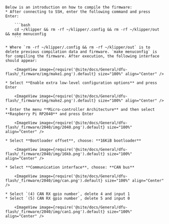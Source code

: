 

    Below is an introduction on how to compile the firmware:
    * After connecting to SSH, enter the following command and press Enter:

        ```bash
        cd ~/klipper && rm -rf ~/klipper/.config && rm -rf ~/klipper/out && make menuconfig
        ```

    * Where `rm -rf ~/klipper/.config && rm -rf ~/klipper/out` is to delete previous compilation data and firmware. `make menuconfig` is for compiling the firmware. After execution, the following interface should appear:

        <ImageView image={require('@site/docs/General/dfu-flash/_firmware/img/make1.png').default} size="100%" align="Center" />

    * Select **Enable extra low-level configuration options** and press Enter

        <ImageView image={require('@site/docs/General/dfu-flash/_firmware/img/make2.png').default} size="100%" align="Center" />

    * Enter the menu **Micro-controller Architecture** and then select **Raspberry Pi RP2040** and press Enter

        <ImageView image={require('@site/docs/General/dfu-flash/_firmware/2040/img/2040.png').default} size="100%" align="Center" />

    * Select **Bootloader offset**, choose: **16KiB bootloader**

        <ImageView image={require('@site/docs/General/dfu-flash/_firmware/2040/img/16kb.png').default} size="100%" align="Center" />

    * Select **Communication interface**, choose: **CAN bus**

        <ImageView image={require('@site/docs/General/dfu-flash/_firmware/2040/img/can.png').default} size="100%" align="Center" />

    * Select `(4) CAN RX gpio number`, delete 4 and input 1
    * Select `(5) CAN RX gpio number`, delete 5 and input 0

        <ImageView image={require('@site/docs/General/dfu-flash/_firmware/2040/img/can1.png').default} size="100%" align="Center" />